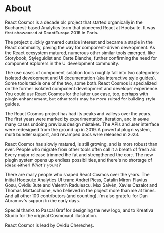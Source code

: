 # About

React Cosmos is a decade old project that started organically in the Bucharest-based Analytics team that pioneered React at Hootsuite. It was first showcased at ReactEurope 2015 in Paris.

The project quickly garnered outside interest and became a staple in the React community, paving the way for component-driven development. As the React ecosystem matured, numerous other similar tools emerged, like Storybook, Styleguidist and Carte Blanche, further confirming the need for component explorers in the UI development community.

The use cases of component isolation tools roughly fall into two categories: isolated development and UI documentation (aka interactive style guides). Some tools tackle one of the two, some both. React Cosmos is specialized on the former, isolated component development and developer experience. You could use React Cosmos for the latter use case, too, perhaps with plugin enhancement, but other tools may be more suited for building style guides.

The React Cosmos project has had its peaks and valleys over the years. The first years were marked by experimentation, iteration, and in ~~some~~ many cases undoing previous design mistakes. The APIs and user interface were redesigned from the ground up in 2019. A powerful plugin system, multi bundler support, and revamped docs were released in 2023.

React Cosmos has slowly matured, is still growing, and is more robust than ever. People who migrate from other tools often call it a breath of fresh air. Every major release trimmed the fat and strengthened the core. The new plugin system opens up endless possibilities, and there's no shortage of ideas either! _What's yours?_

There are many people who shaped React Cosmos over the years. The initial Hootsuite Analytics UI team: Andrei Picus, Catalin Miron, Flavius Gosu, Ovidiu Bute and Valentin Radulescu. Max Salvén, Xavier Cazalot and Thomas Mattacchione, who believed in the project more than me at times. And all other 100 contributors (and counting). I'm also grateful for Dan Abramov's support in the early days.

Special thanks to Pascal Graf for designing the new logo, and to Kreativa Studio for the original Cosmonaut illustration.

React Cosmos is lead by Ovidiu Cherecheș.
